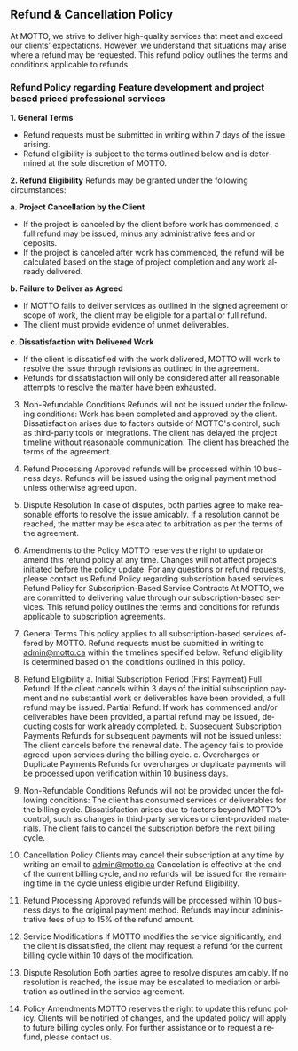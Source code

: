 ---
---

<Page title="Fulfillment Policy" lang="en">
<h2>Refund & Cancellation Policy</h2>

At MOTTO, we strive to deliver high-quality services that meet and exceed our clients’ expectations. However, we understand that situations may arise where a refund may be requested. This refund policy outlines the terms and conditions applicable to refunds.

<h3>Refund Policy regarding Feature development and project based priced professional services</h3>
<strong>1. General Terms</strong>
<ul>
    <li>Refund requests must be submitted in writing within 7 days of the issue arising.</li>
    <li>Refund eligibility is subject to the terms outlined below and is determined at the sole discretion of MOTTO.</li>
</ul>

<strong>2. Refund Eligibility</strong>
Refunds may be granted under the following circumstances:

<strong>a. Project Cancellation by the Client</strong>
<ul>
    <li>If the project is canceled by the client before work has commenced, a full refund may be issued, minus any administrative fees and or deposits.</li>
    <li>If the project is canceled after work has commenced, the refund will be calculated based on the stage of project completion and any work already delivered.</li>
</ul>

<strong>b. Failure to Deliver as Agreed</strong>
<ul>
    <li>If MOTTO fails to deliver services as outlined in the signed agreement or scope of work, the client may be eligible for a partial or full refund.</li>
    <li>The client must provide evidence of unmet deliverables.</li>
</ul>

<strong>c. Dissatisfaction with Delivered Work</strong>
<ul>
    <li>If the client is dissatisfied with the work delivered, MOTTO will work to resolve the issue through revisions as outlined in the agreement.</li>
    <li>Refunds for dissatisfaction will only be considered after all reasonable attempts to resolve the matter have been exhausted.</li>
</ul>









3. Non-Refundable Conditions
Refunds will not be issued under the following conditions:
Work has been completed and approved by the client.
Dissatisfaction arises due to factors outside of MOTTO's control, such as third-party tools or integrations.
The client has delayed the project timeline without reasonable communication.
The client has breached the terms of the agreement.
4. Refund Processing
Approved refunds will be processed within 10 business days.
Refunds will be issued using the original payment method unless otherwise agreed upon.
5. Dispute Resolution
In case of disputes, both parties agree to make reasonable efforts to resolve the issue amicably. If a resolution cannot be reached, the matter may be escalated to arbitration as per the terms of the agreement.
6. Amendments to the Policy
MOTTO reserves the right to update or amend this refund policy at any time. Changes will not affect projects initiated before the policy update.
For any questions or refund requests, please contact us
Refund Policy regarding subscription based services
Refund Policy for Subscription-Based Service Contracts
At MOTTO, we are committed to delivering value through our subscription-based services. This refund policy outlines the terms and conditions for refunds applicable to subscription agreements.

1. General Terms
This policy applies to all subscription-based services offered by MOTTO.
Refund requests must be submitted in writing to admin@motto.ca within the timelines specified below.
Refund eligibility is determined based on the conditions outlined in this policy.

2. Refund Eligibility
a. Initial Subscription Period (First Payment)
Full Refund: If the client cancels within 3 days of the initial subscription payment and no substantial work or deliverables have been provided, a full refund may be issued.
Partial Refund: If work has commenced and/or deliverables have been provided, a partial refund may be issued, deducting costs for work already completed.
b. Subsequent Subscription Payments
Refunds for subsequent payments will not be issued unless:
The client cancels before the renewal date.
The agency fails to provide agreed-upon services during the billing cycle.
c. Overcharges or Duplicate Payments
Refunds for overcharges or duplicate payments will be processed upon verification within 10 business days.

3. Non-Refundable Conditions
Refunds will not be provided under the following conditions:
The client has consumed services or deliverables for the billing cycle.
Dissatisfaction arises due to factors beyond MOTTO’s control, such as changes in third-party services or client-provided materials.
The client fails to cancel the subscription before the next billing cycle.

4. Cancellation Policy
Clients may cancel their subscription at any time by writing an email to admin@motto.ca
Cancelation is effective at the end of the current billing cycle, and no refunds will be issued for the remaining time in the cycle unless eligible under Refund Eligibility.

5. Refund Processing
Approved refunds will be processed within 10 business days to the original payment method.
Refunds may incur administrative fees of up to 15% of the refund amount.

6. Service Modifications
If MOTTO modifies the service significantly, and the client is dissatisfied, the client may request a refund for the current billing cycle within 10 days of the modification.

7. Dispute Resolution
Both parties agree to resolve disputes amicably. If no resolution is reached, the issue may be escalated to mediation or arbitration as outlined in the service agreement.

8. Policy Amendments
MOTTO reserves the right to update this refund policy. Clients will be notified of changes, and the updated policy will apply to future billing cycles only.
For further assistance or to request a refund, please contact us.

</Page>